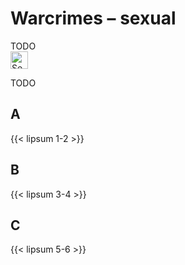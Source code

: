 # Warcrimes – sexual {#sec-warcrimes-sexual}

::: {.callout-caution title="Myth"}
TODO
[<br>![Search for topic in EUvsDisinfo](../all_common_img/EUvsDisinfo_400x240.jpg){height=2em}](https://euvsdisinfo.eu/disinformation-cases/?text=war%20(sexual%7Crape%7Craped)&sort=relevance)
:::

::: {.callout-tip title="Truth"}
TODO
:::


## A

{{< lipsum 1-2 >}}

## B

{{< lipsum 3-4 >}}

## C

{{< lipsum 5-6 >}}


